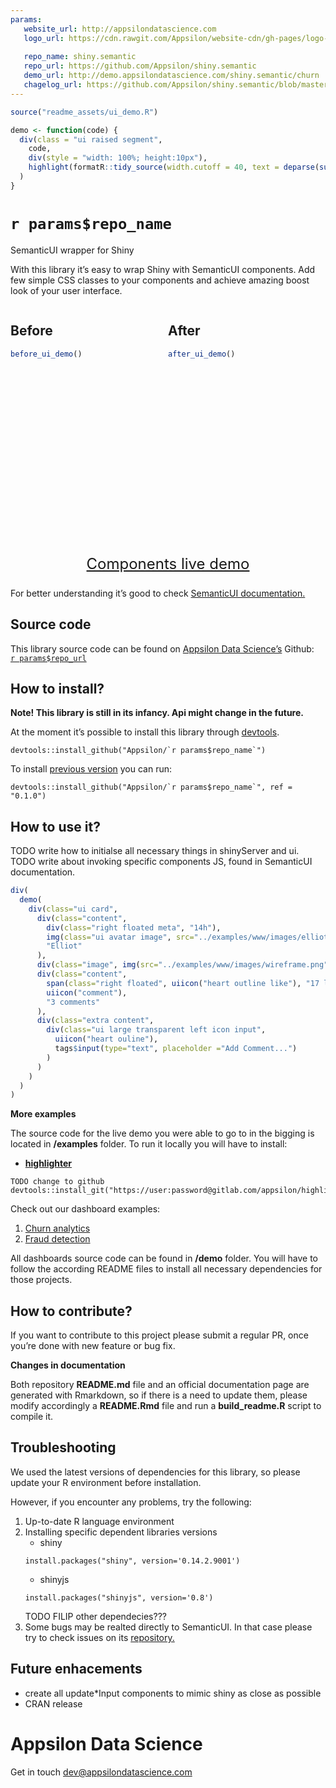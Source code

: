 ```yaml
---
params:
   website_url: http://appsilondatascience.com
   logo_url: https://cdn.rawgit.com/Appsilon/website-cdn/gh-pages/logo-white.png
   
   repo_name: shiny.semantic
   repo_url: https://github.com/Appsilon/shiny.semantic
   demo_url: http://demo.appsilondatascience.com/shiny.semantic/churn
   chagelog_url: https://github.com/Appsilon/shiny.semantic/blob/master/CHANGELOG.md
---
```


```r
source("readme_assets/ui_demo.R")

demo <- function(code) {
  div(class = "ui raised segment",
    code,
    div(style = "width: 100%; height:10px"),
    highlight(formatR::tidy_source(width.cutoff = 40, text = deparse(substitute(code)))$text.tidy)
  )
}
```

<link href="http://fonts.googleapis.com/css?family=Lato:300,700,300italic|Inconsolata" rel="stylesheet" type="text/css">
<link href='docs/style.css' rel='stylesheet' type='text/css'>

`r params$repo_name`
===========

<div class="subheader">SemanticUI wrapper for Shiny</div>

<div class="section level2">
With this library it's easy to wrap Shiny with SemanticUI components. Add few simple CSS classes to your components and achieve amazing boost look of your user interface.

<!-- TODO better example -->
<div>
<div style="width:50%; height: 400px; float:left; max-width: 400px">
<h2> Before </h2>
```r
before_ui_demo()
```
</div>
<div style="width:50%; height: 400px; float:right; max-width: 400px">
<h2> After </h2>
```r
after_ui_demo()
```
</div>
</div>

<!-- #Basic tutorial article is available on [Appsilon Data Science blog](your_future_art_link). -->
<!-- Live demo link below -->
<!-- TODO Analogy to http://shiny.rstudio.com/gallery/widget-gallery.html -->
<p style="text-align: center; font-size: x-large; clear: both">
<a href="`r params$demo_url`">Components live demo</a>
</p>

For better understanding it's good to check [SemanticUI documentation.][semantic_website]

</div>

Source code {.darkslide}
-----------

This library source code can be found on [Appsilon Data Science's](`r params$website_url`) Github:
<br>
[`r params$repo_url`](`r params$repo_url`)

<script>
document.write('<div class="logo"><a href="`r params$website_url`"><img alt="Appsilon Data Science" src="`r params$logo_url`"/></a></div>')
</script>

How to install?
---------------
**Note! This library is still in its infancy. Api might change in the future.**

At the moment it's possible to install this library through [devtools](https://github.com/hadley/devtools).
```
devtools::install_github("Appsilon/`r params$repo_name`")
```

To install [previous version](`r params$changelog_url`) you can run:
```
devtools::install_github("Appsilon/`r params$repo_name`", ref = "0.1.0")
```

How to use it? {.firebrick}
-------
TODO write how to initialse all necessary things in shinyServer and ui. 
TODO write about invoking specific components JS, found in SemanticUI documentation.

```r
div(
  demo(
    div(class="ui card",
      div(class="content",
        div(class="right floated meta", "14h"),
        img(class="ui avatar image", src="../examples/www/images/elliot.jpg"),
        "Elliot"
      ),
      div(class="image", img(src="../examples/www/images/wireframe.png")),
      div(class="content",
        span(class="right floated", uiicon("heart outline like"), "17 likes"),
        uiicon("comment"),
        "3 comments"
      ),
      div(class="extra content",
        div(class="ui large transparent left icon input",
          uiicon("heart ouline"),
          tags$input(type="text", placeholder ="Add Comment...")
        )
      )
    )
  )
)
```



**More examples**

The source code for the live demo you were able to go to in the bigging is located in **/examples** folder. To run it locally you will have to install:

* [**highlighter**](TODO repo url)
```
TODO change to github
devtools::install_git("https://user:password@gitlab.com/appsilon/highlighter.git")
```

Check out our dashboard examples:

1. [Churn analytics](http://demo.appsilondatascience.com/shiny.semantic/churn)
2. [Fraud detection](demo.appsilondatascience.com/shiny.semantic/frauds)

All dashboards source code can be found in **/demo** folder. You will have to follow the according README files to install all necessary dependencies for those projects.

How to contribute?
-----------------
If you want to contribute to this project please submit a regular PR, once you're done with new feature or bug fix.<br>

**Changes in documentation**

Both repository **README.md** file and an official documentation page are generated with Rmarkdown, so if there is a need to update them, please modify accordingly a **README.Rmd** file  and run a **build_readme.R** script to compile it.

Troubleshooting {.darkorange}
-----------------
We used the latest versions of dependencies for this library, so please update your R environment before installation.

However, if you encounter any problems, try the following:

1. Up-to-date R language environment
2. Installing specific dependent libraries versions
    * shiny
    ```
    install.packages("shiny", version='0.14.2.9001')
    ```
    * shinyjs
    ```
    install.packages("shinyjs", version='0.8')
    ```
    TODO FILIP other dependecies???
3. Some bugs may be realted directly to SemanticUI. In that case please try to check issues on its [repository.][semantic_repo]


Future enhacements
------------------
* create all update*Input components to mimic shiny as close as possible
* CRAN release


Appsilon Data Science {.footer}
=====================

<script>
document.write('<div class="subheader"> We Provide End-to-End Data Science Solutions </div>  <div class="logo"><a href="`r params$website_url`"><img alt="Appsilon Data Science" src="`r params$logo_url`" /></a></div>');
</script>

Get in touch [dev@appsilondatascience.com](dev@appsilondatascience.com)

<script>
document.write('<a href="`r params$repo_url`"><img style="position: absolute; margin: 0; top: 0; right: 0; border: 0;" src="https://camo.githubusercontent.com/38ef81f8aca64bb9a64448d0d70f1308ef5341ab/68747470733a2f2f73332e616d617a6f6e6177732e636f6d2f6769746875622f726962626f6e732f666f726b6d655f72696768745f6461726b626c75655f3132313632312e706e67" alt="Fork me on GitHub" data-canonical-src="https://s3.amazonaws.com/github/ribbons/forkme_right_darkblue_121621.png"></a>')
</script>

[semantic_website]: http://semantic-ui.com/introduction/getting-started.html
[semantic_repo]: https://github.com/Semantic-Org/Semantic-UI